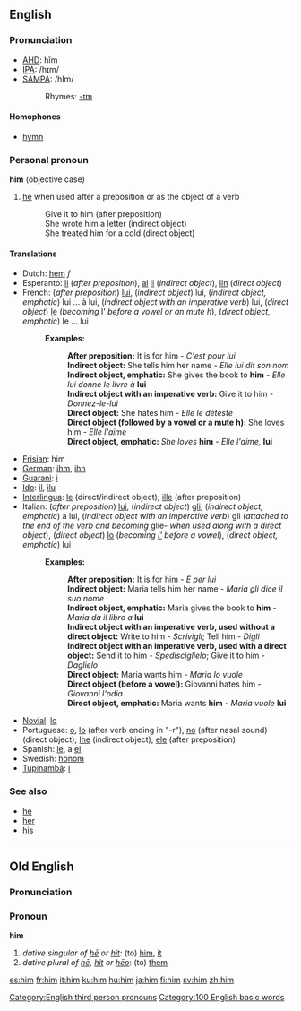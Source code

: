 ==English==

{{rank|this|but|all|31|him|she|they|my}}

===Pronunciation===
*[[w:AHD|AHD]]: hĭm
*[[w:IPA|IPA]]: /hɪm/
*[[w:SAMPA|SAMPA]]: /hIm/
*:Rhymes: [[Rhymes:English:-ɪm|-ɪm]]

====Homophones====
*[[hymn]]

===Personal pronoun===
'''him''' (objective case)
#[[he]] when used after a preposition or as the object of a verb
#:Give it to him (after preposition)
#:She wrote him a letter (indirect object)
#:She treated him for a cold (direct object)

====Translations====
*Dutch: [[hem]] ''f''
*Esperanto: [[li]] (''after preposition''), [[al]] [[li]] (''indirect object''), [[li]]n (''direct object'')
*French: (''after preposition'') [[#French|lui]], (''indirect object'') lui, (''indirect object, emphatic'') lui ... à lui, (''indirect object with an imperative verb'') lui, (''direct object'') [[#French|le]] (''becoming'' l' ''before a vowel or an mute h''), (''direct object, emphatic'') le ... lui
*:'''Examples:'''
*::'''After preposition:''' It is for him - ''C'est pour lui''
*::'''Indirect object:''' She tells him her name - ''Elle lui dit son nom''
*::'''Indirect object, emphatic:''' She gives the book to '''him''' - ''Elle lui donne le livre à'' '''lui'''
*::'''Indirect object with an imperative verb:''' Give it to him - ''Donnez-le-lui''
*::'''Direct object:''' She hates him - ''Elle le déteste''
*::'''Direct object (followed by a vowel or a mute h):''' She loves him - ''Elle l'aime''
*::'''Direct object, emphatic:''' ''She loves'' '''him''' - ''Elle l'aime,'' '''lui'''
*[[Frisian]]: him
*[[German]]: [[ihm]], [[ihn]]
*[[Guarani]]: [[i]]
*[[Ido]]: [[il]], [[ilu]]
*[[Interlingua]]: [[le]] (direct/indirect object); [[ille]] (after preposition)
*Italian: (''after preposition'') [[#Italian|lui]], (''indirect object'') [[gli]], (''indirect object, emphatic'') a lui, (''indirect object with an imperative verb'') gli (''attached to the end of the verb and becoming'' glie- ''when used along with a direct object''), (''direct object'') [[lo]] (''becoming [[#Italian|l']] before a vowel''), (''direct object, emphatic'') lui
*:'''Examples:'''
*::'''After preposition:''' It is for him - ''É per lui''
*::'''Indirect object:''' Maria tells him her name - ''Maria gli dice il suo nome''
*::'''Indirect object, emphatic:''' Maria gives the book to '''him''' - ''Maria dà il libro a'' '''lui'''
*::'''Indirect object with an imperative verb, used without a direct object:''' Write to him - ''Scrivigli''; Tell him - ''Digli''
*::'''Indirect object with an imperative verb, used with a direct object:''' Send it to him - ''Spedisciglielo''; Give it to him - ''Daglielo''
*::'''Direct object:''' Maria wants him - ''Maria lo vuole''
*::'''Direct object (before a vowel):''' Giovanni hates him - ''Giovanni l'odia''
*::'''Direct object, emphatic:''' Maria wants '''him''' - ''Maria vuole'' '''lui'''
*[[Novial]]: [[lo]]
*Portuguese: [[o]], [[lo]] (after verb ending in "-r"), [[no]] (after nasal sound) (direct object); [[lhe]] (indirect object); [[ele]] (after preposition)
*Spanish: [[le]], a [[el]]
*Swedish: [[honom]]
*[[Tupinambá]]: [[i]]

===See also===
*[[he]]
*[[her]]
*[[his]]

[[Category:English third person pronouns]]

[[Category:100 English basic words]]

----

==Old English==
===Pronunciation===
{{IPA|/hɪm/}}

===Pronoun===
'''him'''
# ''dative singular of [[he#Old English|hē]] or [[hit#Old English|hit]]'': (to) [[him]], [[it]]
# ''dative plural of [[he#Old English|hē]], [[hit#Old English|hit]] or [[heo|hēo]]'': (to) [[them]]

[[es:him]]
[[fr:him]]
[[it:him]]
[[ku:him]]
[[hu:him]]
[[ja:him]]
[[fi:him]]
[[sv:him]]
[[zh:him]]